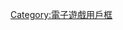 {{Userbox-2
|border-c = black
|border-s = 1
|id1-c    = white
|id1-s    = 9
|id1-fc   = black
|id2-c    = purple
|id2-s    = 12
|id2-fc   = white
|info-c   = #006699
|info-s   = 10
|info-fc  = white
|id1      = <!--不是使用在条目中的非自由版权图像，根据[[Wikipedia:合理使用]]，不能在非条目名字空间展示：
apleStory Worldmap CN.png
-->
|id2      = MM2
|info     = 這個用戶喜歡玩<br />[[Midtown Madness 2|<span style="color:white;">'''瘋狂城市賽車MM2'''</span>]]。
}}<includeonly>[[Category:喜歡玩瘋狂城市賽車的維基人|{{PAGENAME}}]]</includeonly><noinclude>

{{DEFAULTSORT:Midtown Madness 2}}
[[Category:喜歡玩瘋狂城市賽車的維基人| ]]
[[Category:電子遊戲用戶框]]
</noinclude>